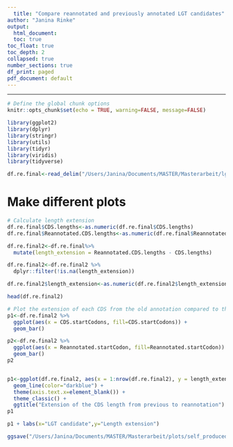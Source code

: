 ```yaml
---
  title: "Compare reannotated and previously annotated LGT candidates"
author: "Janina Rinke"
output: 
  html_document:
  toc: true
toc_float: true
toc_depth: 2
collapsed: true
number_sections: true
df_print: paged
pdf_document: default
---
```

  <STYLE TYPE="text/css">
  <!--
  td{
    font-family: Arial;
    font-size: 8pt;
    padding:0px;
    cellpadding="0";
    cellspacing="0"
  }
th {
  font-family: Arial;
  font-size: 8pt;
  height: 20px;
  font-weight: bold;
  text-align: right;
  background-color: #ccccff;
}
table {
  border-spacing: 0px;
  border-collapse: collapse;
}
--->
  </STYLE>
  ---
  
```r
# Define the global chunk options
knitr::opts_chunk$set(echo = TRUE, warning=FALSE, message=FALSE)
```

```r
library(ggplot2)
library(dplyr)
library(stringr)
library(utils)
library(tidyr)
library(viridis)
library(tidyverse)
```

```r
df.re.final<-read_delim("/Users/Janina/Documents/MASTER/Masterarbeit/lgt/0_data/LGTs.CDSLevel.UniProt.Info.Reannotated.tsv")
```

# Make different plots
```r
# Calculate length extension
df.re.final$CDS.lengths<-as.numeric(df.re.final$CDS.lengths)
df.re.final$Reannotated.CDS.lengths<-as.numeric(df.re.final$Reannotated.CDS.lengths)

df.re.final2<-df.re.final%>%
  mutate(length_extension = Reannotated.CDS.lengths - CDS.lengths)

df.re.final2<-df.re.final2 %>%
  dplyr::filter(!is.na(length_extension))

df.re.final2$length_extension<-as.numeric(df.re.final2$length_extension)

head(df.re.final2)

# Plot the extension of each CDS from the old annotation compared to the reannotation
p1<-df.re.final2 %>% 
  ggplot(aes(x = CDS.startCodons, fill=CDS.startCodons)) +
  geom_bar()

p2<-df.re.final2 %>% 
  ggplot(aes(x = Reannotated.startCodon, fill=Reannotated.startCodon)) +
  geom_bar()
p2


p1<-ggplot(df.re.final2, aes(x = 1:nrow(df.re.final2), y = length_extension)) +
  geom_line(color="darkblue") +
  theme(axis.text.x=element_blank()) +
  theme_classic() +
  ggtitle("Extension of the CDS length from previous to reannotation")
p1

p1 + labs(x="LGT candidate",y="Length extension")

ggsave("/Users/Janina/Documents/MASTER/Masterarbeit/plots/self_produced/CDS_extension.pdf", p1, width=15, height=10)
```
